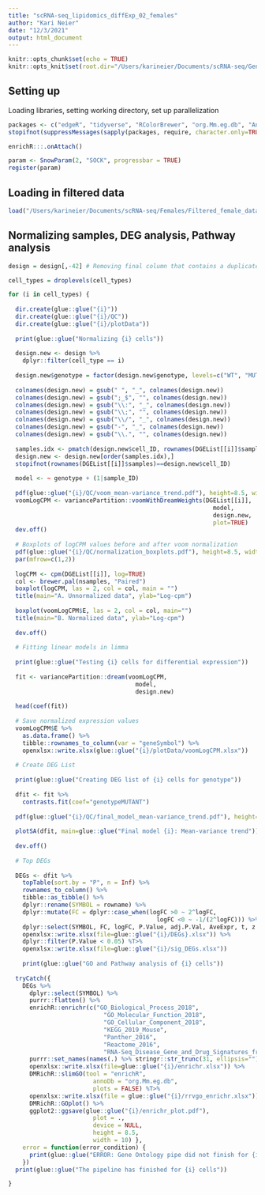 ```yaml
---
title: "scRNA-seq_lipidomics_diffExp_02_females"
author: "Kari Neier"
date: "12/3/2021"
output: html_document
---
```


```r
knitr::opts_chunk$set(echo = TRUE)
knitr::opts_knit$set(root.dir="/Users/karineier/Documents/scRNA-seq/Genotype/Females")
```

## Setting up

Loading libraries, setting working directory, set up parallelization

```r

packages <- c("edgeR", "tidyverse", "RColorBrewer", "org.Mm.eg.db", "AnnotationDbi", "EnhancedVolcano", "enrichR", "openxlsx", "glue", "Glimma", "DMRichR", "magrittr", "variancePartition", "UpSetR", "ComplexUpset")
stopifnot(suppressMessages(sapply(packages, require, character.only=TRUE)))

enrichR:::.onAttach()

param <- SnowParam(2, "SOCK", progressbar = TRUE)
register(param)

```

## Loading in filtered data

``` r

load("/Users/karineier/Documents/scRNA-seq/Females/Filtered_female_data.RData")

```

## Normalizing samples, DEG analysis, Pathway analysis

``` r

design = design[,-42] # Removing final column that contains a duplicate variable for genotype 

cell_types = droplevels(cell_types)

for (i in cell_types) {
  
  dir.create(glue::glue("{i}"))
  dir.create(glue::glue("{i}/QC"))
  dir.create(glue::glue("{i}/plotData"))
  
  print(glue::glue("Normalizing {i} cells"))
  
  design.new <- design %>%
    dplyr::filter(cell_type == i)
  
  design.new$genotype = factor(design.new$genotype, levels=c("WT", "MUTANT"))
  
  colnames(design.new) = gsub(" ", "_", colnames(design.new))
  colnames(design.new) = gsub(";_$", "", colnames(design.new))
  colnames(design.new) = gsub("\\:", "_", colnames(design.new))
  colnames(design.new) = gsub("\\;", "", colnames(design.new))
  colnames(design.new) = gsub("\\/", "_", colnames(design.new))
  colnames(design.new) = gsub("-", "_", colnames(design.new))
  colnames(design.new) = gsub("\\.", "", colnames(design.new))
  
  samples.idx <- pmatch(design.new$cell_ID, rownames(DGEList[[i]]$samples))
  design.new <- design.new[order(samples.idx),]
  stopifnot(rownames(DGEList[[i]]$samples)==design.new$cell_ID)
  
  model <- ~ genotype + (1|sample_ID)
    
  pdf(glue::glue("{i}/QC/voom_mean-variance_trend.pdf"), height=8.5, width=11)
  voomLogCPM <- variancePartition::voomWithDreamWeights(DGEList[[i]],
                                                          model,
                                                          design.new,
                                                          plot=TRUE)
  dev.off()
    
  # Boxplots of logCPM values before and after voom normalization
  pdf(glue::glue("{i}/QC/normalization_boxplots.pdf"), height=8.5, width=11)
  par(mfrow=c(1,2))
    
  logCPM <- cpm(DGEList[[i]], log=TRUE)
  col <- brewer.pal(nsamples, "Paired")
  boxplot(logCPM, las = 2, col = col, main = "")
  title(main="A. Unnormalized data", ylab="Log-cpm")
    
  boxplot(voomLogCPM$E, las = 2, col = col, main="")
  title(main="B. Normalized data", ylab="Log-cpm")
    
  dev.off()
    
  # Fitting linear models in limma
    
  print(glue::glue("Testing {i} cells for differential expression"))
    
  fit <- variancePartition::dream(voomLogCPM,
                                    model,
                                    design.new)
    
  head(coef(fit))
    
  # Save normalized expression values
  voomLogCPM$E %>%
    as.data.frame() %>%
    tibble::rownames_to_column(var = "geneSymbol") %>%
    openxlsx::write.xlsx(glue::glue("{i}/plotData/voomLogCPM.xlsx"))
    
  # Create DEG List 
    
  print(glue::glue("Creating DEG list of {i} cells for genotype"))
    
  dfit <- fit %>%
    contrasts.fit(coef="genotypeMUTANT")
    
  pdf(glue::glue("{i}/QC/final_model_mean-variance_trend.pdf"), height=8.5, width=11)
    
  plotSA(dfit, main=glue::glue("Final model {i}: Mean-variance trend"))
    
  dev.off()
    
  # Top DEGs
    
  DEGs <- dfit %>%
    topTable(sort.by = "P", n = Inf) %>%
    rownames_to_column() %>%
    tibble::as_tibble() %>%
    dplyr::rename(SYMBOL = rowname) %>%
    dplyr::mutate(FC = dplyr::case_when(logFC >0 ~ 2^logFC,
                                          logFC <0 ~ -1/(2^logFC))) %>%
    dplyr::select(SYMBOL, FC, logFC, P.Value, adj.P.Val, AveExpr, t, z.std) %T>%
    openxlsx::write.xlsx(file=glue::glue("{i}/DEGs}.xlsx")) %>%
    dplyr::filter(P.Value < 0.05) %T>%
    openxlsx::write.xlsx(file=glue::glue("{i}/sig_DEGs.xlsx"))
    
    print(glue::glue("GO and Pathway analysis of {i} cells"))
    
  tryCatch({
    DEGs %>% 
      dplyr::select(SYMBOL) %>%
      purrr::flatten() %>%
      enrichR::enrichr(c("GO_Biological_Process_2018",
                           "GO_Molecular_Function_2018",
                           "GO_Cellular_Component_2018",
                           "KEGG_2019_Mouse",
                           "Panther_2016",
                           "Reactome_2016",
                           "RNA-Seq_Disease_Gene_and_Drug_Signatures_from_GEO")) %>%
      purrr::set_names(names(.) %>% stringr::str_trunc(31, ellipsis="")) %T>%
      openxlsx::write.xlsx(file=glue::glue("{i}/enrichr.xlsx")) %>%
      DMRichR::slimGO(tool = "enrichR",
                        annoDb = "org.Mm.eg.db",
                        plots = FALSE) %T>%
      openxlsx::write.xlsx(file = glue::glue("{i}/rrvgo_enrichr.xlsx")) %>%
      DMRichR::GOplot() %>%
      ggplot2::ggsave(glue::glue("{i}/enrichr_plot.pdf"),
                        plot = .,
                        device = NULL,
                        height = 8.5,
                        width = 10) },
    error = function(error_condition) {
      print(glue::glue("ERROR: Gene Ontology pipe did not finish for {i} cells"))
    })
  print(glue::glue("The pipeline has finished for {i} cells"))

}

```

